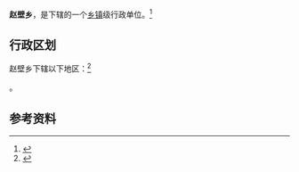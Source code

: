 {{中国乡级行政区|14/07/24/203/000}}

'''赵壁乡'''，是{{PRC admin/fullname|14/07/24/203/000|3}}下辖的一个[[乡镇|乡镇]]级行政单位。<ref>{{PRC admin/ref sgc|{{PRC admin/parent|14/07/24/203/000}}}}</ref>

== 行政区划 ==

赵壁乡下辖以下地区：<ref>{{PRC admin/ref sgc|14/07/24/203/000}}</ref>

{{PRC admin/children|14/07/24/203/000}}。

== 参考资料 ==

{{reflist}}

{{行政区划小作品}}
{{PRC admin/navcat|14/07/24/203/000}}